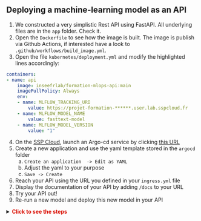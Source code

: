 :::{.nonincremental}
:::: {.callout-tip collapse="true" icon=false}
## Deploying a machine-learning model as an API

1. We constructed a very simplistic Rest API using FastAPI. All underlying files are in the `app` folder. Check it.
2. Open the `Dockerfile` to see how the image is built. The image is publish via Github Actions, if interested have a look to `.github/workflows/build_image.yml`.
3. Open the file `kubernetes/deployment.yml` and modify the highlighted lines accordingly:

```yml
containers:
- name: api
    image: inseefrlab/formation-mlops-api:main
    imagePullPolicy: Always
    env:
    - name: MLFLOW_TRACKING_URI
        value: https://projet-formation-******.user.lab.sspcloud.fr
    - name: MLFLOW_MODEL_NAME
        value: fasttext-model
    - name: MLFLOW_MODEL_VERSION
        value: "1"
```

4. On the [SSP Cloud](https://datalab.sspcloud.fr/home), launch an Argo-cd service by clicking [this URL](https://datalab.sspcloud.fr/launcher/automation/argo-cd?autoLaunch=true)
5. Create a new application and use the yaml template stored in the `argocd` folder
    a. `Create an application  -> Edit as YAML` 
    b. Adjust the yaml to your purpose
    c. `Save -> Create`
6. Reach your API using the URL you defined in your `ingress.yml` file
7. Display the documentation of your API by adding `/docs` to your URL
8. Try your API out!
9. Re-run a new model and deploy this new model in your API

<details>
<summary>
    <font size=\"3\" color=\"darkgreen\"><b>Click to see the steps </b></font>
</summary>

    + 1. Run a model
    + 2. Register the model
    + 3. Adjust your MLFLOW_MODEL_NAME or MLFLOW_MODEL_VERSION environment variable in the `deployment.yml` file
    + 4. Commit and push these changes
    + 5. Synchronise in Argo-cd or wait for 5 minutes
    + 6. Refresh your API, it should be based on your new version!

</details>

::::

:::
